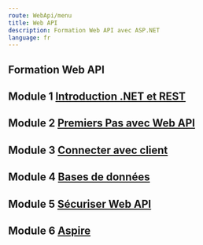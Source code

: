 ```yaml
---
route: WebApi/menu
title: Web API
description: Formation Web API avec ASP.NET
language: fr
---
```


## <span className="display-2" >Formation Web API</span>

## Module 1 [Introduction .NET et REST](1-intro)

## Module 2 [Premiers Pas avec Web API](2-basics)

## Module 3 [Connecter avec client](3-client)

## Module 4 [Bases de données](4-data)

## Module 5 [Sécuriser Web API](5-security)

## Module 6 [Aspire](6-aspire)
